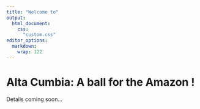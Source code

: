 ```yaml
---
title: "Welcome to"
output: 
  html_document:  
    css:
      "custom.css"
editor_options: 
  markdown: 
    wrap: 122
---
```


# Alta Cumbia: A ball for the Amazon !

Details coming soon...